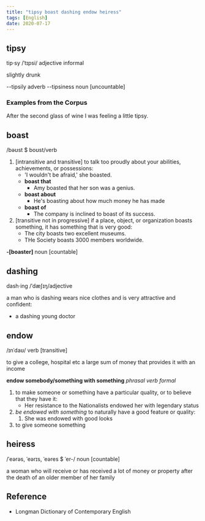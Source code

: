 ```yaml
---
title: "tipsy boast dashing endow heiress"
tags: [English]
date: 2020-07-17
---
```


## tipsy

tip‧sy /ˈtɪpsi/ adjective informal

slightly drunk

--tipsily adverb
--tipsiness noun [uncountable]

### Examples from the Corpus

After the second glass of wine I was feeling a little tipsy.

## boast

/bəʊst $ boʊst/verb

1. [intransitive and transitive] to talk too proudly about your abilities,
   achievements, or possessions:
   - 'I wouldn't be afraid,' she boasted.
   - **boast that**
     - Amy boasted that her son was a genius.
   - **boast about**
     - He's boasting about how much money he has made
   - **boast of**
     - The company is inclined to boast of its success.
2. [transitive not in progressive] if a place, object, or organization boasts
   something, it has something that is very good:
   - The city boasts two excellent museums.
   - THe Society boasts 3000 members worldwide.

**-[boaster]** noun [countable]

## dashing

dash·ing /ˈdæʃɪŋ/adjective

a man who is dashing wears nice clothes and is very attractive and confident:

- a dashing young doctor

## endow

/ɪnˈdaʊ/ verb [transitive]

to give a college, hospital etc a large sum of money that provides it with an
income

**endow somebody/something with something** *phrasal verb* *formal*

1. to make someone or something have a particular quality, or to believe that
   they have it:
   - Her resistance to the Nationalists endowed her with legendary status
2. *be endowed with something* to naturally have a good feature or quality:
   1. She was endowed with good looks
3. to give someone something

## heiress

/ˈeərəs, ˈeərɪs, ˈeəres $ ˈer-/ noun [countable]

a woman who will receive or has received a lot of money or property after the
death of an older member of her family

## Reference

- Longman Dictionary of Contemporary English


